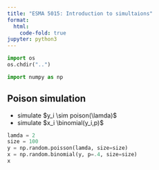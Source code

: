 ```yaml
---
title: "ESMA 5015: Introduction to simultaions"
format:
  html:
    code-fold: true
jupyter: python3
---
```


```python
import os
os.chdir("..")
```

```python
import numpy as np
```



## Poison simulation

- simulate $y_i \sim poison(\lamda)$
- simulate $x_i \binomial(y_i,p)$

```python
lamda = 2
size = 100
y = np.random.poisson(lamda, size=size)
x = np.random.binomial(y, p=.4, size=size)
x

```


